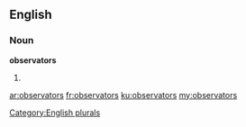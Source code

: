 ==English==

===Noun===
'''observators'''

# {{plural of|observator}}

[[Category:English plurals]]

[[ar:observators]]
[[fr:observators]]
[[ku:observators]]
[[my:observators]]